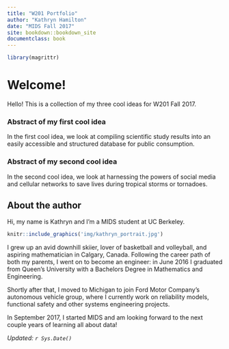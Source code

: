 ```yaml
---
title: "W201 Portfolio"
author: "Kathryn Hamilton"
date: "MIDS Fall 2017"
site: bookdown::bookdown_site
documentclass: book
---
```


<!-- This won't be displayed but it will initialize your R session. Add any R libraries you need here. -->
```r
library(magrittr)
```


# Welcome!

Hello! This is a collection of my three cool ideas for W201 Fall 2017.


### Abstract of my first cool idea

In the first cool idea, we look at compiling scientific study results into an easily accessible and structured database for public consumption.

### Abstract of my second cool idea

In the second cool idea, we look at harnessing the powers of social media and cellular networks to save lives during tropical storms or tornadoes.

## About the author

Hi, my name is Kathryn and I'm a MIDS student at UC Berkeley. 

```r
knitr::include_graphics('img/kathryn_portrait.jpg')
```

I grew up an avid downhill skiier, lover of basketball and volleyball, and aspiring mathematician in Calgary, Canada. Following the career path of both my parents, I went on to become an engineer: in June 2016 I graduated from Queen's University with a Bachelors Degree in Mathematics and Engineering.

Shortly after that, I moved to Michigan to join Ford Motor Company's autonomous vehicle group, where I currently work on reliability models, functional safety and other systems engineering projects.

In September 2017, I started MIDS and am looking forward to the next couple years of learning all about data!

*Updated: `r Sys.Date()`*

